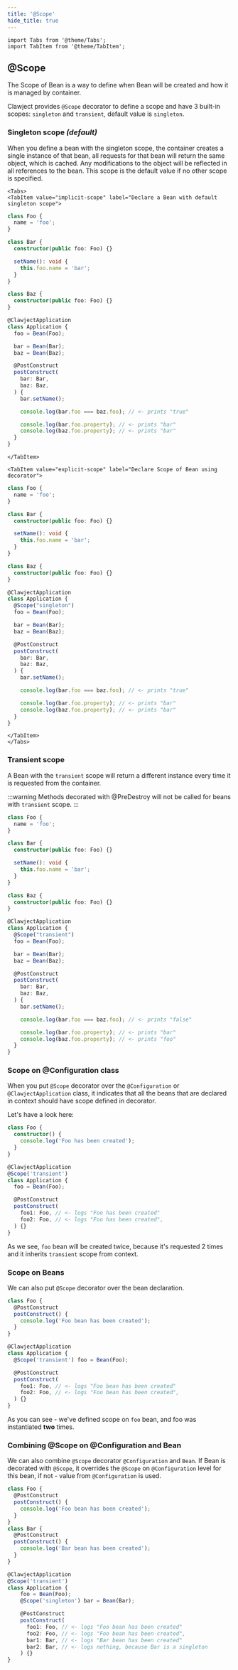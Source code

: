 ```yaml
---
title: '@Scope'
hide_title: true
---
```


```mdx-code-block
import Tabs from '@theme/Tabs';
import TabItem from '@theme/TabItem';
```

## @Scope

The Scope of Bean is a way to define when Bean will be created and how it is managed by container.

Clawject provides `@Scope` decorator to define a scope and have 3 built-in scopes:
`singleton` and `transient`, default value is `singleton`.

### Singleton scope *(default)*

When you define a bean with the singleton scope, the container creates a single instance of that bean,
all requests for that bean will return the same object, which is cached.
Any modifications to the object will be reflected in all references to the bean.
This scope is the default value if no other scope is specified.

```mdx-code-block
<Tabs>
<TabItem value="implicit-scope" label="Declare a Bean with default singleton scope">
```

```ts
class Foo {
  name = 'foo';
}

class Bar {
  constructor(public foo: Foo) {}

  setName(): void {
    this.foo.name = 'bar';
  }
}

class Baz {
  constructor(public foo: Foo) {}
}

@ClawjectApplication
class Application {
  foo = Bean(Foo);

  bar = Bean(Bar);
  baz = Bean(Baz);

  @PostConstruct
  postConstruct(
    bar: Bar,
    baz: Baz,
  ) {
    bar.setName();

    console.log(bar.foo === baz.foo); // <- prints "true"

    console.log(bar.foo.property); // <- prints "bar"
    console.log(baz.foo.property); // <- prints "bar"
  }
}
```

```mdx-code-block
</TabItem>

<TabItem value="explicit-scope" label="Declare Scope of Bean using decorator">
```

```ts
class Foo {
  name = 'foo';
}

class Bar {
  constructor(public foo: Foo) {}

  setName(): void {
    this.foo.name = 'bar';
  }
}

class Baz {
  constructor(public foo: Foo) {}
}

@ClawjectApplication
class Application {
  @Scope("singleton")
  foo = Bean(Foo);

  bar = Bean(Bar);
  baz = Bean(Baz);

  @PostConstruct
  postConstruct(
    bar: Bar,
    baz: Baz,
  ) {
    bar.setName();

    console.log(bar.foo === baz.foo); // <- prints "true"

    console.log(bar.foo.property); // <- prints "bar"
    console.log(baz.foo.property); // <- prints "bar"
  }
}
```

```mdx-code-block
</TabItem>
</Tabs>
```

### Transient scope

A Bean with the `transient` scope will return a different instance every time it is requested from the container.

:::warning
Methods decorated with @PreDestroy will not be called for beans with `transient` scope.
:::

```ts
class Foo {
  name = 'foo';
}

class Bar {
  constructor(public foo: Foo) {}

  setName(): void {
    this.foo.name = 'bar';
  }
}

class Baz {
  constructor(public foo: Foo) {}
}

@ClawjectApplication
class Application {
  @Scope("transient")
  foo = Bean(Foo);

  bar = Bean(Bar);
  baz = Bean(Baz);

  @PostConstruct
  postConstruct(
    bar: Bar,
    baz: Baz,
  ) {
    bar.setName();

    console.log(bar.foo === baz.foo); // <- prints "false"

    console.log(bar.foo.property); // <- prints "bar"
    console.log(baz.foo.property); // <- prints "foo"
  }
}
```

### Scope on @Configuration class

When you put `@Scope` decorator over the `@Configuration` or `@ClawjectApplication` class,
it indicates that all the beans that are declared in context should have scope defined in decorator.

Let's have a look here:

```ts
class Foo {
  constructor() {
    console.log('Foo has been created');
  }
}

@ClawjectApplication
@Scope('transient')
class Application {
  foo = Bean(Foo);

  @PostConstruct
  postConstruct(
    foo1: Foo, // <- logs "Foo has been created"
    foo2: Foo, // <- logs "Foo has been created",
  ) {}
}
```

As we see, `foo` bean will be created twice,
because it's requested 2 times and it inherits `transient` scope from context.

### Scope on Beans

We can also put `@Scope` decorator over the bean declaration.

```ts
class Foo {
  @PostConstruct
  postConstruct() {
    console.log('Foo bean has been created');
  }
}

@ClawjectApplication
class Application {
  @Scope('transient') foo = Bean(Foo);

  @PostConstruct
  postConstruct(
    foo1: Foo, // <- logs "Foo bean has been created"
    foo2: Foo, // <- logs "Foo bean has been created",
  ) {}
}
```

As you can see - we've defined scope on `foo` bean, and foo was instantiated **two** times.

### Combining @Scope on @Configuration and Bean

We can also combine `@Scope` decorator `@Configuration` and `Bean`.
If Bean is decorated with `@Scope`, it overrides the `@Scope` on `@Configuration` level for this bean,
if not - value from `@Configuration` is used.

```ts
class Foo {
  @PostConstruct
  postConstruct() {
    console.log('Foo bean has been created');
  }
}
class Bar {
  @PostConstruct
  postConstruct() {
    console.log('Bar bean has been created');
  }
}

@ClawjectApplication
@Scope('transient')
class Application {
    foo = Bean(Foo);
    @Scope('singleton') bar = Bean(Bar);

    @PostConstruct
    postConstruct(
      foo1: Foo, // <- logs "Foo bean has been created"
      foo2: Foo, // <- logs "Foo bean has been created",
      bar1: Bar, // <- logs "Bar bean has been created"
      bar2: Bar, // <- logs nothing, because Bar is a singleton
    ) {}
}
```

